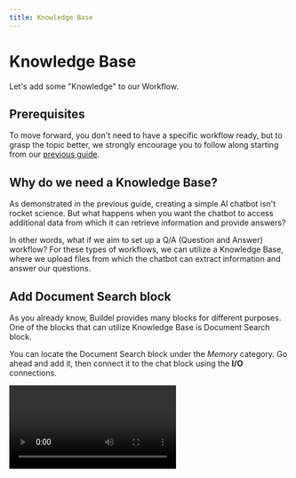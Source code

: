 ```yaml
---
title: Knowledge Base
---
```


# Knowledge Base

Let's add some "Knowledge" to our Workflow.

## Prerequisites

To move forward, you don't need to have a specific workflow ready, but to grasp the topic better, we strongly encourage you to follow along starting from our [previous guide](02-create-first-workflow.mdx).

## Why do we need a Knowledge Base?

As demonstrated in the previous guide, creating a simple AI chatbot isn't rocket science. But what happens when you want the chatbot to access additional data from which it can retrieve information and provide answers?

In other words, what if we aim to set up a Q/A (Question and Answer) workflow? For these types of workflows, we can utilize a Knowledge Base, where we upload files from which the chatbot can extract information and answer our questions.

## Add Document Search block

As you already know, Buildel provides many blocks for different purposes. One of the blocks that can utilize Knowledge Base is Document Search block.

You can locate the Document Search block under the *Memory* category. Go ahead and add it, then connect it to the chat block using the **I/O** connections.

<Video type="video/webm" src="/mdx-assets/guides/knowledge-base/add-document-search.webm"/>

Similar to the chat block, the document search block has numerous options. However, to get it working, we only need to specify the `Knowledge` property, and we can leave the rest as the default settings.


:::tip

You can create a Knowledge Base by visiting the Knowledge Base subpage, or, as shown in our video, use the functionality directly within the document-search block.

:::


After that, lets update a System Message in our chat block. Add at the end *"Use available tools to answer questions"*.

You might wonder, "What exactly are these tools?" This is an excellent question. Anything that we connect to the chat block via I/O connection can be used by the chat as an external tool and can be invoked whenever the chat deems it necessary.
We take advantage of a feature named [Function calling](https://platform.openai.com/docs/guides/function-calling).

Finally, let's add a file to our knowledge base. Click on "Browse file to upload" and upload your file to our memory. In this example, we used [20_popular_movies](/mdx-assets/guides/knowledge-base/20_popular_movies.txt).

:::note

Behind the scenes, Buildel will extract content from the file, divide it into chunks, and store it in a specially prepared vector database.

:::

## Try out our Knowledge Base!

Great, everything is set up. Let's give it a try.

<Video type="video/webm" src="/mdx-assets/guides/knowledge-base/test-workflow.webm"/>

As you can see, our workflow is functioning! Initially, when we sent *"Hello"*, the Chat provided a basic greeting.
However, when we inquired about movies, the Chat lacked sufficient information and opted to utilize our tool.

You can also see what the chat sent to the Document Search block. The first message displayed in the text output block is *"Search most popular movies."*

:::tip

If you're curious to see how the document search block responds to the chat, simply add an additional Text Output block and connect it to the Document Search output.

:::




